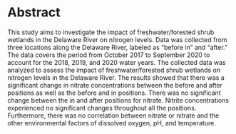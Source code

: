 # Abstract

  This study aims to investigate the impact of freshwater/forested shrub wetlands in the Delaware River on nitrogen levels. Data was collected from three locations along the Delaware River, labeled as "before in" and "after." The data covers the period from October 2017 to September 2020 to account for the 2018, 2019, and 2020 water years. The collected data was analyzed to assess the impact of freshwater/forested shrub wetlands on nitrogen levels in the Delaware River. The results showed that there was a significant change in nitrate concentrations between the before and after positions as well as the before and in positions. There was no significant change between the in and after positions for nitrate. Nitrite concentrations experienced no significant changes throughout all the positions. Furthermore, there was no correlation between nitrate or nitrate and the other environmental factors of dissolved oxygen, pH, and temperature.

 